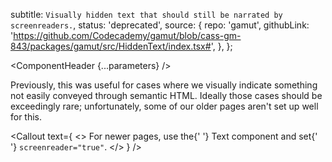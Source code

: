 


  subtitle: `Visually hidden text that should still be narrated by screenreaders.`,
  status: 'deprecated',
  source: {
    repo: 'gamut',
    githubLink:
      'https://github.com/Codecademy/gamut/blob/cass-gm-843/packages/gamut/src/HiddenText/index.tsx#',
  },
};

<Meta of={HiddenTextStories} />

<ComponentHeader {...parameters} />

Previously, this was useful for cases where we visually indicate something not easily conveyed through semantic HTML.
Ideally those cases should be exceedingly rare; unfortunately, some of our older pages aren't set up well for this.

<Callout
  text={
    <>
      For newer pages, use the{' '}
      <LinkTo id="Typography/Text">Text component</LinkTo> and set{' '}
      <code>screenreader="true"</code>.
    </>
  }
/>

<Canvas withSource="open" />

<Controls />
